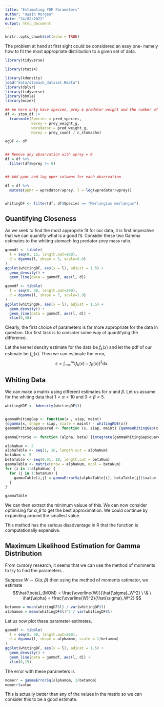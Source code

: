```yaml
---
title: "Estimating PDF Parameters"
author: "Owain Morgan"
date: "24/02/2022"
output: html_document
---
```


```r
knitr::opts_chunk$set(echo = TRUE)
```

The problem at hand at first sight could be considered an easy one-
namely how to fit the most appropriate distribution to a given set of data.

```r
library(tidyverse)

library(stats4)

library(kdensity)
load("data/stomach_dataset.Rdata")
library(dplyr)
library(tidyverse)
library(bbmle)
library(mizer)

## We here only have species, prey & predator weight and the number of prey
df <- stom_df |>
  transmute(Species = pred_species,
            wprey = prey_weight_g,
            wpredator = pred_weight_g,
            Nprey = prey_count / n_stomachs)

ogDF <- df


## Remove any observation with wprey = 0
df = df %>% 
  filter(df$wprey != 0)


## Add ppmr and log ppmr columns for each observation

df = df %>% 
  mutate(ppmr = wpredator/wprey, l = log(wpredator/wprey))


whitingDF <- filter(df, df$Species == "Merlangius merlangus")
```


## Quantifying Closeness
As we seek to find the most approprite fit for our data, it is first
imperative that we can quantify what is a good fit.
Consider these two Gamma estimates to the whiting
stomach log predator-prey mass ratio.
```r
gammdf <- tibble(
  l = seq(0, 15, length.out=200),
  d = dgamma(l, shape = 5, scale=0.8)
)
ggplot(whitingDF, aes(x = l), adjust = 1.5) +
  geom_density() +
  geom_line(data = gammdf, aes(l, d))
```

```r
gammdf <- tibble(
  l = seq(0, 30, length.out=200),
  d = dgamma(l, shape = 7, scale=1.9)
)
ggplot(whitingDF, aes(x = l), adjust = 1.5) +
  geom_density() +
  geom_line(data = gammdf, aes(l, d)) +
  xlim(0,30)
```


Clearly, the first choice of parameters is far more appropriate for the data in question.
Our first task is to consider some way of quantifying the difference.

Let the kernel density estimate for the data be
$f_k(x)$
and let the pdf of our estimate be
$f_E(x)$.
Then we can estimate the error, 
$$\varepsilon = \int_{- \infty}^{\infty} \left( f_k(x) - f_E(x) \right)^2 d x.$$

## Whiting Data

We can make a matrix using different estimates for $\alpha$ and $\beta$.
Let us assume for the whiting data that
$1<\alpha < 10$ and $0<\beta<5$.
```r
whitingKDE <- kdensity(whitingDF$l)


gammaWhitingGap <- function(x , siap, maint)
{dgamma(x, shape = siap, scale = maint) - whitingKDE(x)}
gammaWhitingGapSquared <- function (x, siap, maint) {gammaWhitingGap(x, siap, maint)^2}

gammaErrorSq <- function (alpha, beta) {integrate(gammaWhitingGapSquared, lower = -1, upper = 30, siap = alpha, maint =beta)}

alphaNum <- 5
alphaTable <- seq(1, 10, length.out = alphaNum)
betaNum <- 5
betaTable <- seq(0.01, 10, length.out = betaNum)
gammaTable <- matrix(nrow = alphaNum, ncol = betaNum)
for (i in 1:alphaNum) {
  for (j in 1:betaNum) {
    gammaTable[i,j] = gammaErrorSq(alphaTable[i], betaTable[j])$value
  }
}

gammaTable
```

We can then extract the minimum valuue of this.
We can now consider optimising for $\alpha, \beta$
to get the best approximation.
We could continue by expanding around the smallest value.

This method has the serious disadvantage in R that
the \textt{integrate} function is computationally expensive.


## Maximum Likelihood Estimation for Gamma Distribution

From cursory research, it seems that we can use the method of momnents
to try to find the parameters
\footnote{https://ocw.mit.edu/courses/mathematics/18-443-statistics-for-applications-spring-2015/lecture-notes/MIT18_443S15_LEC3.pdf, p.11}. 

Suppose $W \sim G(\alpha, \beta)$
then using the method of moments estimator,
we estimate
$$\hat{\beta}_{MOM} = \frac{\overline{W}}{\hat{\sigma}_W^2}
\ \& \
\hat{\alpha} = \frac{\overline{W}^2}{\hat{\sigma}_W^2}
$$

```r
betamom = mean(whitingDF$l) / var(whitingDF$l)
alphamom = mean(whitingDF$l)^2 / var(whitingDF$l)
```
Let us now plot these parameter estimates.
```r
gammdf <- tibble(
  l = seq(0, 30, length.out=200),
  d = dgamma(l, shape = alphamom, scale = 1/betamom)
)
ggplot(whitingDF, aes(x = l), adjust = 1.5) +
  geom_density() +
  geom_line(data = gammdf, aes(l, d)) +
  xlim(0,15)
```

The error with these parameters is
```r
momerr = gammaErrorSq(alphamom, 1/betamom)
momerr$value
```
This is actually better than any of the values in the matrix so we can consider
this to be a good estimate.
